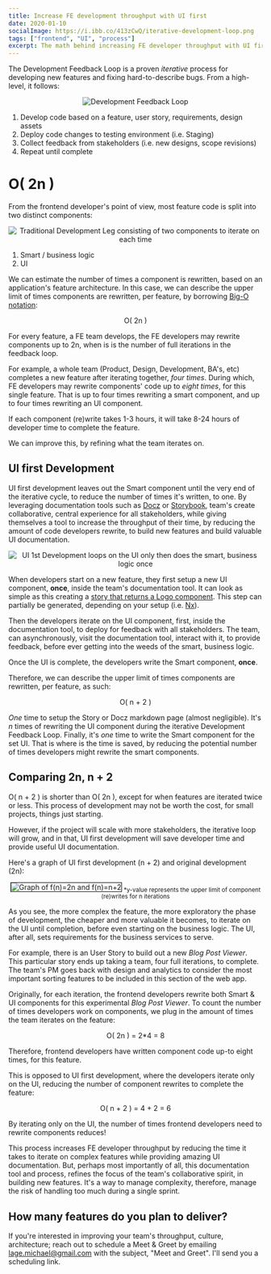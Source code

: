 ```yaml
---
title: Increase FE development throughput with UI first
date: 2020-01-10
socialImage: https://i.ibb.co/413zCwQ/iterative-development-loop.png
tags: ["frontend", "UI", "process"]
excerpt: The math behind increasing FE developer throughput with UI first development by decreasing component rewrites while building UI documentation
---
```


The Development Feedback Loop is a proven *iterative* process for developing new features and fixing hard-to-describe bugs. From a high-level, it follows:

<center>
    <img src="/iterative-development-loop.png" alt="Development Feedback Loop" />
</center>

1. Develop code based on a feature, user story, requirements, design assets
2. Deploy code changes to testing environment (i.e. Staging)
3. Collect feedback from stakeholders (i.e. new designs, scope revisions)
4. Repeat until complete

# O( 2n )

From the frontend developer's point of view, most feature code is split into two distinct components:

<center>
    <img src="/iterative-development-smart-ui-leg-2n.png" alt="Traditional Development Leg consisting of two components to iterate on each time" />
</center>

1. Smart / business logic
2. UI

We can estimate the number of times a component is rewritten, based on an application's feature architecture. In this case, we can describe the upper limit of times components are rewritten, per feature, by borrowing [Big-O notation](https://en.wikipedia.org/wiki/Big_O_notation):

<center>O( 2n )</center>

For every feature, a FE team develops, the FE developers may rewrite components up to 2n, when is is the number of full iterations in the feedback loop.

For example, a whole team (Product, Design, Development, BA's, etc) completes a new feature after iterating together, *four times*. During which, FE developers may rewrite components' code up to *eight times*, for this single feature. That is up to four times rewriting a smart component, and up to four times rewriting an UI component.

If each component (re)write takes 1-3 hours, it will take 8-24 hours of developer time to complete the feature.

We can improve this, by refining what the team iterates on.

## UI first Development

UI first development leaves out the Smart component until the very end of the iterative cycle, to reduce the number of times it's written, to one. By leveraging documentation tools such as [Docz](https://www.docz.site/) or [Storybook](https://storybook.js.org/), team's create collaborative, central experience for all stakeholders, while giving themselves a tool to increase the throughput of their time, by reducing the amount of code developers rewrite, to build new features and build valuable UI documentation.

<center>
    <img src="/ui-first-development-loop.png" alt="UI 1st Development loops on the UI only then does the smart, business logic once" />
</center>

When developers start on a new feature, they first setup a new UI component, **once**, inside the team's documentation tool. It can look as simple as this creating a [story that returns a Logo component](https://github.com/mrWh1te/gardn/blob/master/libs/ui/src/lib/logo/logo.stories.tsx). This step can partially be generated, depending on your setup (i.e. [Nx](https://nx.dev/latest/angular/plugins/storybook/overview#auto-generate-stories)).

Then the developers iterate on the UI component, first, inside the documentation tool, to deploy for feedback with all stakeholders. The team, can asynchronously, visit the documentation tool, interact with it, to provide feedback, before ever getting into the weeds of the smart, business logic.

Once the UI is complete, the developers write the Smart component, **once**.

Therefore, we can describe the upper limit of times components are rewritten, per feature, as such:

<center>O( n + 2 )</center>

*One* time to setup the Story or Docz markdown page (almost negligible). It's *n* times of rewriting the UI component during the iterative Development Feedback Loop. Finally, it's *one* time to write the Smart component for the set UI. That is where is the time is saved, by reducing the potential number of times developers might rewrite the smart components.

## Comparing 2n, n + 2

O( n + 2 ) is shorter than O( 2n ), except for when features are iterated twice or less. This process of development may not be worth the cost, for small projects, things just starting. 

However, if the project will scale with more stakeholders, the iterative loop will grow, and in that, UI first development will save developer time and provide useful UI documentation.

Here's a graph of UI first development (n + 2) and original development (2n):

<center>
    <img src="/graph_2n_versus_n+2.png" alt="Graph of f(n)=2n and f(n)=n+2" style="border: 1px solid black; margin-bottom: 0;" />
    <sub>*y-value represents the upper limit of component (re)writes for n iterations</sub>
</center>

As you see, the more complex the feature, the more exploratory the phase of development, the cheaper and more valuable it becomes, to iterate on the UI until completion, before even starting on the business logic. The UI, after all, sets requirements for the business services to serve.

For example, there is an User Story to build out a new *Blog Post Viewer*. This particular story ends up taking a team, four full iterations, to complete. The team's PM goes back with design and analytics to consider the most important sorting features to be included in this section of the web app.

Originally, for each iteration, the frontend developers rewrite both Smart & UI components for this experimental *Blog Post Viewer*. To count the number of times developers work on components, we plug in the amount of times the team iterates on the feature: 

<center>O( 2n ) = 2*4 = 8</center>

Therefore, frontend developers have written component code up-to eight times, for this feature.

This is opposed to UI first development, where the developers iterate only on the UI, reducing the number of component rewrites to complete the feature:

<center>O( n + 2 ) = 4 + 2 = 6</center>

By iterating only on the UI, the number of times frontend developers need to rewrite components reduces!

This process increases FE developer throughput by reducing the time it takes to iterate on complex features while providing amazing UI documentation. But, perhaps most importantly of all, this documentation tool and process, refines the focus of the team's collaborative spirit, in building new features. It's a way to manage complexity, therefore, manage the risk of handling too much during a single sprint.

## How many features do you plan to deliver?

If you're interested in improving your team's throughput, culture, architecture; reach out to schedule a Meet & Greet by emailing <a href="mailto:lage.michael@gmail.com=Meet and Greet">lage.michael@gmail.com</a> with the subject, "Meet and Greet". I'll send you a scheduling link.